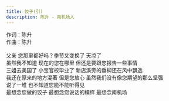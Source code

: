 ```yaml
---
title: 饺子(引)
description: 陈升 - 南机场人
---
```


作词：陈升<br />作曲：陈升<br /><br />父亲 您那里都好吗？季节又变换了 天凉了<br />虽然我不知道 现在的您在哪里 但还是要跟您报告一些事情<br />三姐去美国了 小宝官校毕业了 新店溪旁的垂柳还在风中飘逸<br />我还在原来的地方混著 但是您放心 虽然我们没有像您期望的那么坚强<br />说了一堆 也不知道您能不能听得见<br />最想念您做的饺子 最想念您说话的模样 最想念南机场